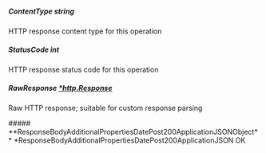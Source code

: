 
##### **ContentType** string
HTTP response content type for this operation

##### **StatusCode** int
HTTP response status code for this operation

##### **RawResponse** [*http.Response](https://pkg.go.dev/net/http#Response)
Raw HTTP response; suitable for custom response parsing

<Collapsible>
    ##### **ResponseBodyAdditionalPropertiesDatePost200ApplicationJSONObject** *ResponseBodyAdditionalPropertiesDatePost200ApplicationJSON
    OK
    <Collapsible.Break/>
    <ResponseBodyAdditionalPropertiesDatePost200ApplicationJSON/>
</Collapsible>

